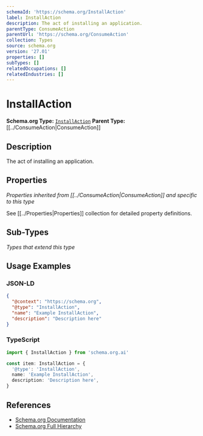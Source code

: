 ```yaml
---
schemaId: 'https://schema.org/InstallAction'
label: InstallAction
description: The act of installing an application.
parentType: ConsumeAction
parentUrl: 'https://schema.org/ConsumeAction'
collection: Types
source: schema.org
version: '27.01'
properties: []
subTypes: []
relatedOccupations: []
relatedIndustries: []
---
```

# InstallAction

**Schema.org Type:** [`InstallAction`](https://schema.org/InstallAction)
**Parent Type:** [[../ConsumeAction|ConsumeAction]]

## Description

The act of installing an application.

## Properties

*Properties inherited from [[../ConsumeAction|ConsumeAction]] and specific to this type*

See [[../Properties|Properties]] collection for detailed property definitions.

## Sub-Types

*Types that extend this type*

## Usage Examples

### JSON-LD

```json
{
  "@context": "https://schema.org",
  "@type": "InstallAction",
  "name": "Example InstallAction",
  "description": "Description here"
}
```

### TypeScript

```typescript
import { InstallAction } from 'schema.org.ai'

const item: InstallAction = {
  '@type': 'InstallAction',
  name: 'Example InstallAction',
  description: 'Description here',
}
```

## References

- [Schema.org Documentation](https://schema.org/InstallAction)
- [Schema.org Full Hierarchy](https://schema.org/docs/full.html)
